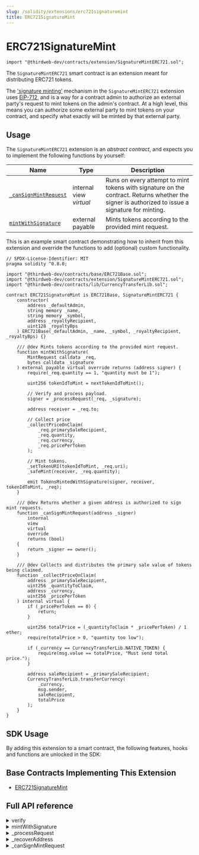 ```yaml
---
slug: /solidity/extensions/erc721signaturemint
title: ERC721SignatureMint
---
```



# ERC721SignatureMint

```solidity
import "@thirdweb-dev/contracts/extension/SignatureMintERC721.sol";
```

The `SignatureMintERC721` smart contract is an extension meant for distributing ERC721 tokens.

The ['signature minting'](/glossary/signature-based-minting) mechanism in the `SignatureMintERC721` extension uses [EIP-712](https://eips.ethereum.org/EIPS/eip-712), and is a way for a contract admin to authorize an external party's request to mint tokens on the admin's contract. At a high level, this means you can authorize some external party to mint tokens on your contract, and specify what exactly will be minted by that external party.

<ViewContractCodeButton
  link="https://github.com/thirdweb-dev/contracts/blob/main/contracts/extension/SignatureMintERC721.sol"
  name="SignatureMintERC721"
/>

## Usage

The `SignatureMintERC721` extension is an _abstract contract_, and expects you to implement the following functions by yourself:

| Name                                                              | Type                    | Description                                                                                                                                     |
| ----------------------------------------------------------------- | ----------------------- | ----------------------------------------------------------------------------------------------------------------------------------------------- |
| [`_canSignMintRequest`](/solidity/extensions/erc721signaturemint) | internal view _virtual_ | Runs on every attempt to mint tokens with signature on the contract. Returns whether the signer is authorized to issue a signature for minting. |
| [`mintWithSignature`](/solidity/extensions/erc721signaturemint)   | external payable        | Mints tokens according to the provided mint request.                                                                                            |

This is an example smart contract demonstrating how to inherit from this extension and override the functions to add (optional) custom functionality.

```solidity
// SPDX-License-Identifier: MIT
pragma solidity ^0.8.0;

import "@thirdweb-dev/contracts/base/ERC721Base.sol";
import "@thirdweb-dev/contracts/extension/SignatureMintERC721.sol";
import "@thirdweb-dev/contracts/lib/CurrencyTransferLib.sol";

contract ERC721SignatureMint is ERC721Base, SignatureMintERC721 {
    constructor(
        address _defaultAdmin,
        string memory _name,
        string memory _symbol,
        address _royaltyRecipient,
        uint128 _royaltyBps
    ) ERC721Base(_defaultAdmin, _name, _symbol, _royaltyRecipient, _royaltyBps) {}

    /// @dev Mints tokens according to the provided mint request.
    function mintWithSignature(
        MintRequest calldata _req,
        bytes calldata _signature
    ) external payable virtual override returns (address signer) {
        require(_req.quantity == 1, "quantity must be 1");

        uint256 tokenIdToMint = nextTokenIdToMint();

        // Verify and process payload.
        signer = _processRequest(_req, _signature);

        address receiver = _req.to;

        // Collect price
        _collectPriceOnClaim(
            _req.primarySaleRecipient,
            _req.quantity,
            _req.currency,
            _req.pricePerToken
        );

        // Mint tokens.
        _setTokenURI(tokenIdToMint, _req.uri);
        _safeMint(receiver, _req.quantity);

        emit TokensMintedWithSignature(signer, receiver, tokenIdToMint, _req);
    }

    /// @dev Returns whether a given address is authorized to sign mint requests.
    function _canSignMintRequest(address _signer)
        internal
        view
        virtual
        override
        returns (bool)
    {
        return _signer == owner();
    }

    /// @dev Collects and distributes the primary sale value of tokens being claimed.
    function _collectPriceOnClaim(
        address _primarySaleRecipient,
        uint256 _quantityToClaim,
        address _currency,
        uint256 _pricePerToken
    ) internal virtual {
        if (_pricePerToken == 0) {
            return;
        }

        uint256 totalPrice = (_quantityToClaim * _pricePerToken) / 1 ether;
        require(totalPrice > 0, "quantity too low");

        if (_currency == CurrencyTransferLib.NATIVE_TOKEN) {
            require(msg.value == totalPrice, "Must send total price.");
        }

        address saleRecipient = _primarySaleRecipient;
        CurrencyTransferLib.transferCurrency(
            _currency,
            msg.sender,
            saleRecipient,
            totalPrice
        );
    }
}
```

## SDK Usage

By adding this extension to a smart contract, the following features, hooks and functions are unlocked in the SDK:

<div className="row" style={{ marginBottom: 12 }}>
  <div className="col col--3" style={{ padding: 8 }}>
    <QuickstartCard
      name="TypeScript"
      link="/typescript/sdk.erc721signaturemint"
      image="/assets/languages/typescript.png"
    />
  </div>
  <div className="col col--3" style={{ padding: 8 }}>
    <QuickstartCard
      name="Python"
      link="/python/python.erc721signaturemint"
      image="/assets/languages/python.png"
    />
  </div>
  <div className="col col--3" style={{ padding: 8 }}>
    <QuickstartCard
      name="Unity"
      link="/unity/erc721signaturemint"
      image="/assets/languages/unity.webp"
    />
  </div>
</div>

## Base Contracts Implementing This Extension

- [ERC721SignatureMint](/solidity/base-contracts/erc721signaturemint)

## Full API reference

<details>
<summary>verify</summary>
<div>

```solidity
struct MintRequest {
    address to;
    address royaltyRecipient;
    uint256 royaltyBps;
    address primarySaleRecipient;
    string uri;
    uint256 quantity;
    uint256 pricePerToken;
    address currency;
    uint128 validityStartTimestamp;
    uint128 validityEndTimestamp;
    bytes32 uid;
}

function verify(MintRequest calldata req, bytes calldata signature)
    public
    view
    returns (bool success, address signer)
```

- Verifies that a mint request is valid and signed by an authorized wallet.
- Parameter `req`: The mint request.
  - `to`: The recipient of the tokens to mint.
  - `royaltyRecipient`: The recipient of the minted token's secondary sales royalties.
  - `royaltyBps`: The percentage of the minted token's secondary sales to take as royalties.
  - `primarySaleRecipient`: The recipient of the minted token's primary sales proceeds.
  - `uri`: The metadata URI of the token to mint.
  - `quantity`: The quantity of tokens to mint.
  - `pricePerToken`: The price to pay per quantity of tokens minted.
  - `currency`: The currency in which to pay the price per token minted.
  - `validityStartTimestamp`: The unix timestamp after which the payload is valid.
  - `validityEndTimestamp`: The unix timestamp at which the payload expires.
  - `uid`: A unique identifier for the payload.
- Parameter `signature`: The signature produced by an authorized wallet signing the mint request.

</div>
</details>

<details>
<summary>mintWithSignature</summary>
<div>

```solidity
struct MintRequest {
    address to;
    address royaltyRecipient;
    uint256 royaltyBps;
    address primarySaleRecipient;
    string uri;
    uint256 quantity;
    uint256 pricePerToken;
    address currency;
    uint128 validityStartTimestamp;
    uint128 validityEndTimestamp;
    bytes32 uid;
}

function mintWithSignature(MintRequest calldata req, bytes calldata signature)
    external
    payable
    returns (address signer)
```

- Mints tokens according to the provided mint request.
- Parameter `req`: The mint request.
  - `to`: The recipient of the tokens to mint.
  - `royaltyRecipient`: The recipient of the minted token's secondary sales royalties.
  - `royaltyBps`: The percentage of the minted token's secondary sales to take as royalties.
  - `primarySaleRecipient`: The recipient of the minted token's primary sales proceeds.
  - `uri`: The metadata URI of the token to mint.
  - `quantity`: The quantity of tokens to mint.
  - `pricePerToken`: The price to pay per quantity of tokens minted.
  - `currency`: The currency in which to pay the price per token minted.
  - `validityStartTimestamp`: The unix timestamp after which the payload is valid.
  - `validityEndTimestamp`: The unix timestamp at which the payload expires.
  - `uid`: A unique identifier for the payload.
- Parameter `signature`: The signature produced by an authorized wallet signing the mint request.

</div>
</details>

<details>
<summary>_processRequest</summary>
<div>

```solidity
struct MintRequest {
    address to;
    address royaltyRecipient;
    uint256 royaltyBps;
    address primarySaleRecipient;
    string uri;
    uint256 quantity;
    uint256 pricePerToken;
    address currency;
    uint128 validityStartTimestamp;
    uint128 validityEndTimestamp;
    bytes32 uid;
}

function _processRequest(MintRequest calldata req, bytes calldata signature)
    internal
    returns (address signer)
```

- Verifies a mint request and marks the request and signature as used.
- Parameter `req`: The mint request.
  - `to`: The recipient of the tokens to mint.
  - `royaltyRecipient`: The recipient of the minted token's secondary sales royalties.
  - `royaltyBps`: The percentage of the minted token's secondary sales to take as royalties.
  - `primarySaleRecipient`: The recipient of the minted token's primary sales proceeds.
  - `uri`: The metadata URI of the token to mint.
  - `quantity`: The quantity of tokens to mint.
  - `pricePerToken`: The price to pay per quantity of tokens minted.
  - `currency`: The currency in which to pay the price per token minted.
  - `validityStartTimestamp`: The unix timestamp after which the payload is valid.
  - `validityEndTimestamp`: The unix timestamp at which the payload expires.
  - `uid`: A unique identifier for the payload.
- Parameter `signature`: The signature produced by an authorized wallet signing the mint request.

</div>
</details>

<details>
<summary>_recoverAddress</summary>
<div>

```solidity
struct MintRequest {
    address to;
    address royaltyRecipient;
    uint256 royaltyBps;
    address primarySaleRecipient;
    string uri;
    uint256 quantity;
    uint256 pricePerToken;
    address currency;
    uint128 validityStartTimestamp;
    uint128 validityEndTimestamp;
    bytes32 uid;
}

function _recoverAddress(MintRequest calldata req, bytes calldata signature)
    internal
    view
    returns (address signer)
```

- Returns the address of the signer of the mint request.
- Parameter `req`: The mint request.
  - `to`: The recipient of the tokens to mint.
  - `royaltyRecipient`: The recipient of the minted token's secondary sales royalties.
  - `royaltyBps`: The percentage of the minted token's secondary sales to take as royalties.
  - `primarySaleRecipient`: The recipient of the minted token's primary sales proceeds.
  - `uri`: The metadata URI of the token to mint.
  - `quantity`: The quantity of tokens to mint.
  - `pricePerToken`: The price to pay per quantity of tokens minted.
  - `currency`: The currency in which to pay the price per token minted.
  - `validityStartTimestamp`: The unix timestamp after which the payload is valid.
  - `validityEndTimestamp`: The unix timestamp at which the payload expires.
  - `uid`: A unique identifier for the payload.
- Parameter `signature`: The signature produced by an authorized wallet signing the mint request.

</div>
</details>

<details>
<summary>_canSignMintRequest</summary>
<div>

```solidity
function _canSignMintRequest(address signer) internal view virtual returns (bool);
```

- Returns whether a given address is authorized to sign mint requests.
- Parameter `signer`: the address that the contract checks is eligible to sign mint requests, or not.

</div>
</details>
